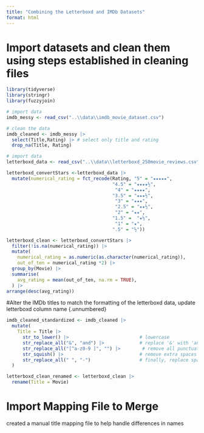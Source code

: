 ```yaml
---
title: "Combining the Letterboxd and IMDb Datasets"
format: html
---
```


# Import datasets and clean them using steps established in cleaning files {.unnumbered}
```r
library(tidyverse)
library(stringr)
library(fuzzyjoin)

# import data
imdb_messy <- read_csv("..\\data\\imdb_movie_dataset.csv")

# clean the data
imdb_cleaned <- imdb_messy |>
  select(Title,Rating) |> # select only title and rating
  drop_na(Title, Rating)

# import data
letterboxd_data <- read_csv("..\\data\\letterboxd_250movie_reviews.csv")

letterboxd_convertStars <-letterboxd_data |>
  mutate(numerical_rating = fct_recode(Rating, "5" = "★★★★★",
                                       "4.5" = "★★★★½", 
                                        "4" = "★★★★",
                                       "3.5" = "★★★½",
                                        "3" = "★★★",
                                        "2.5" = "★★½", 
                                        "2" = "★★",
                                       "1.5" =  "★½",
                                        "1" = "★",
                                       ".5" = "½"))

letterboxd_clean <- letterboxd_convertStars |>
  filter(!is.na(numerical_rating)) |>
  mutate(
    numerical_rating = as.numeric(as.character(numerical_rating)),
    out_of_ten = numerical_rating *2) |>
  group_by(Movie) |>
  summarise(
    avg_rating = mean(out_of_ten, na.rm = TRUE),
  ) |> 
arrange(desc(avg_rating))
```
#Alter the IMDb titles to match the formatting of the letterboxd data, update letterboxd column name {.unnumbered}
```r
imdb_cleaned_standardized <- imdb_cleaned |>
  mutate(
    Title = Title |>
      str_to_lower() |>                          # lowercase
      str_replace_all("&", "and") |>             # replace '&' with 'and'
      str_replace_all("[^a-z0-9 ]", "") |>        # remove all punctuation
      str_squish() |>                            # remove extra spaces
      str_replace_all(" ", "-")                  # finally, replace space with hyphen
  )

letterboxd_clean_renamed <- letterboxd_clean |>
  rename(Title = Movie)

```


# Import Mapping File to Merge {.unnumbered}
created a manual title mapping file to help handle differences in names

```r

```



